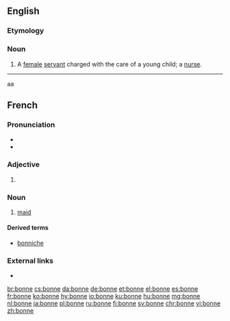 ==English==

===Etymology===
{{etyl|fr|en}}

===Noun===
{{en-noun}}

# A [[female]] [[servant]] charged with the care of a young child; a [[nurse]].

{{Webster 1913}}

----
aa

==French==

===Pronunciation===
* {{audio|Fr-bonne.ogg|audio|lang=fr}}
* {{IPA|/bɔn/|lang=fr}}

===Adjective===
{{head|fr|adjective form}}

# {{feminine of|bon|lang=fr}}

===Noun===
{{fr-noun|f}}

# [[maid]]

====Derived terms====
* [[bonniche]]

===External links===
* {{R:TLFi}}

[[br:bonne]]
[[cs:bonne]]
[[da:bonne]]
[[de:bonne]]
[[et:bonne]]
[[el:bonne]]
[[es:bonne]]
[[fr:bonne]]
[[ko:bonne]]
[[hy:bonne]]
[[io:bonne]]
[[ku:bonne]]
[[hu:bonne]]
[[mg:bonne]]
[[nl:bonne]]
[[ja:bonne]]
[[pl:bonne]]
[[ru:bonne]]
[[fi:bonne]]
[[sv:bonne]]
[[chr:bonne]]
[[vi:bonne]]
[[zh:bonne]]